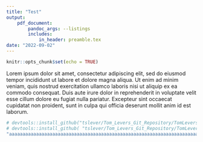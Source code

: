 ```yaml
---
title: "Test"
output: 
    pdf_document:
        pandoc_args: --listings
        includes:
            in_header: preamble.tex
date: "2022-09-02"
---
```


```r
knitr::opts_chunk$set(echo = TRUE)
```

Lorem ipsum dolor sit amet, consectetur adipiscing elit, sed do eiusmod tempor incididunt ut labore et dolore magna aliqua. Ut enim ad minim veniam, quis nostrud exercitation ullamco laboris nisi ut aliquip ex ea commodo consequat. Duis aute irure dolor in reprehenderit in voluptate velit esse cillum dolore eu fugiat nulla pariatur. Excepteur sint occaecat cupidatat non proident, sunt in culpa qui officia deserunt mollit anim id est laborum.

```r
# devtools::install_github("tslever/Tom_Levers_Git_Repository/TomLeversRPackage")
# devtools::install_github( "tslever/Tom_Levers_Git_Repository/TomLeversRPackage")
"aaaaaaaaaaaaaaaaaaaaaaaaaaaaaaaaaaaaaaaaaaaaaaaaaaaaaaaaaaaaaaaaaaaaaaaaaaaaaaaa"
```